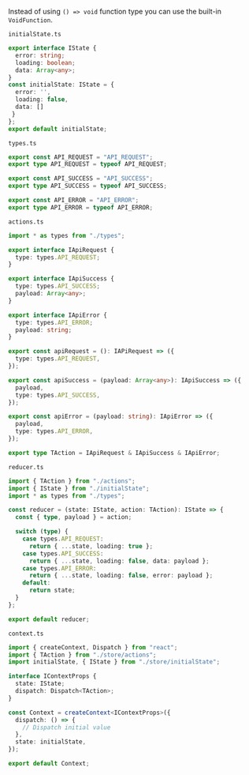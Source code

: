 <Meta title="React/Context Api" />

Instead of using `() => void` function type you can use the built-in `VoidFunction`.

`initialState.ts`

```ts
export interface IState {
  error: string;
  loading: boolean;
  data: Array<any>;
}
const initialState: IState = {
  error: '',
  loading: false,
  data: []
 }
};
export default initialState;
```

`types.ts`

```ts
export const API_REQUEST = "API_REQUEST";
export type API_REQUEST = typeof API_REQUEST;

export const API_SUCCESS = "API_SUCCESS";
export type API_SUCCESS = typeof API_SUCCESS;

export const API_ERROR = "API_ERROR";
export type API_ERROR = typeof API_ERROR;
```

`actions.ts`

```ts
import * as types from "./types";

export interface IApiRequest {
  type: types.API_REQUEST;
}

export interface IApiSuccess {
  type: types.API_SUCCESS;
  payload: Array<any>;
}

export interface IApiError {
  type: types.API_ERROR;
  payload: string;
}

export const apiRequest = (): IAPiRequest => ({
  type: types.API_REQUEST,
});

export const apiSuccess = (payload: Array<any>): IApiSuccess => ({
  payload,
  type: types.API_SUCCESS,
});

export const apiError = (payload: string): IApiError => ({
  payload,
  type: types.API_ERROR,
});

export type TAction = IApiRequest & IApiSuccess & IApiError;
```

`reducer.ts`

```ts
import { TAction } from "./actions";
import { IState } from "./initialState";
import * as types from "./types";

const reducer = (state: IState, action: TAction): IState => {
  const { type, payload } = action;

  switch (type) {
    case types.API_REQUEST:
      return { ...state, loading: true };
    case types.API_SUCCESS:
      return { ...state, loading: false, data: payload };
    case types.API_ERROR:
      return { ...state, loading: false, error: payload };
    default:
      return state;
  }
};

export default reducer;
```

`context.ts`

```ts
import { createContext, Dispatch } from "react";
import { TAction } from "./store/actions";
import initialState, { IState } from "./store/initialState";

interface IContextProps {
  state: IState;
  dispatch: Dispatch<TAction>;
}

const Context = createContext<IContextProps>({
  dispatch: () => {
    // Dispatch initial value
  },
  state: initialState,
});

export default Context;
```
